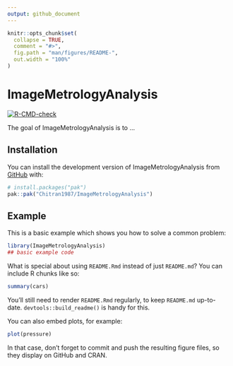 ```yaml
---
output: github_document
---
```


<!-- README.md is generated from README.Rmd. Please edit that file -->

```r
knitr::opts_chunk$set(
  collapse = TRUE,
  comment = "#>",
  fig.path = "man/figures/README-",
  out.width = "100%"
)
```

# ImageMetrologyAnalysis

<!-- badges: start -->
[![R-CMD-check](https://github.com/Chitran1987/ImageMetrologyAnalysis/actions)](https://github.com/Chitran1987/ImageMetrologyAnalysis/actions)
<!-- badges: end -->

The goal of ImageMetrologyAnalysis is to ...

## Installation

You can install the development version of ImageMetrologyAnalysis from [GitHub](https://github.com/) with:

``` r
# install.packages("pak")
pak::pak("Chitran1987/ImageMetrologyAnalysis")
```

## Example

This is a basic example which shows you how to solve a common problem:

```r
library(ImageMetrologyAnalysis)
## basic example code
```

What is special about using `README.Rmd` instead of just `README.md`? You can include R chunks like so:

```r
summary(cars)
```

You'll still need to render `README.Rmd` regularly, to keep `README.md` up-to-date. `devtools::build_readme()` is handy for this.

You can also embed plots, for example:

```r
plot(pressure)
```

In that case, don't forget to commit and push the resulting figure files, so they display on GitHub and CRAN.
